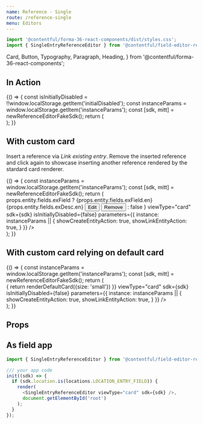 ```yaml
---
name: Reference - Single
route: /reference-single
menu: Editors
---
```



<Readme />

```jsx
import '@contentful/forma-36-react-components/dist/styles.css';
import { SingleEntryReferenceEditor } from '@contentful/field-editor-reference';
```

  Card,
  Button,
  Typography,
  Paragraph,
  Heading,
} from '@contentful/forma-36-react-components';

## In Action

<Playground>
  {() => {
    const isInitiallyDisabled = !!window.localStorage.getItem('initialDisabled');
    const instanceParams = window.localStorage.getItem('instanceParams');
    const [sdk, mitt] = newReferenceEditorFakeSdk();
    return (
      <div>
        <SingleEntryReferenceEditor
          viewType="card"
          sdk={sdk}
          isInitiallyDisabled={false}
          parameters={{
            instance: {
              showCreateEntityAction: true,
              showLinkEntityAction: true,
            }
          }}
         />
        <ActionsPlayground mitt={mitt} />
      </div>
    );
  }}
</Playground>

## With custom card

Insert a reference via _Link existing entry_. Remove the inserted reference and click
again to showcase inserting another reference rendered by the stardard card renderer.

<Playground>
  {() => {
    const instanceParams = window.localStorage.getItem('instanceParams');
    const [sdk, mitt] = newReferenceEditorFakeSdk();
    return (
      <div>
        <SingleEntryReferenceEditor
          renderCustomCard={(props) => props.entity.fields.exField ? <Card testId='custom-card'>
              <Typography style={{marginBottom: '20px'}}>
                <Heading>{props.entity.fields.exField.en}</Heading>
                <Paragraph>{props.entity.fields.exDesc.en}</Paragraph>
              </Typography>
              <Button onClick={props.onEdit} style={{marginRight: '10px'}}>Edit</Button>
              <Button onClick={props.onRemove}>Remove</Button>
            </Card> : false
          }
          viewType="card"
          sdk={sdk}
          isInitiallyDisabled={false}
          parameters={{
            instance: instanceParams || {
              showCreateEntityAction: true,
              showLinkEntityAction: true,
            }
          }}
         />
        <ActionsPlayground mitt={mitt} />
      </div>
    );
  }}
</Playground>


## With custom card relying on default card

<Playground>
  {() => {
    const instanceParams = window.localStorage.getItem('instanceParams');
    const [sdk, mitt] = newReferenceEditorFakeSdk();
    return (
      <div data-test-id="custom-card-using-default">
        <SingleEntryReferenceEditor
          renderCustomCard={(props, _, renderDefaultCard) => {
            return renderDefaultCard({size: 'small'})
          }}
          viewType="card"
          sdk={sdk}
          isInitiallyDisabled={false}
          parameters={{
            instance: instanceParams || {
              showCreateEntityAction: true,
              showLinkEntityAction: true,
            }
          }}
        />
        <ActionsPlayground mitt={mitt} />
      </div>
    );
  }}
</Playground>

## Props

<Props of={SingleEntryReferenceEditor} />

## As field app

```js
import { SingleEntryReferenceEditor } from '@contentful/field-editor-reference';

/// your app code
init((sdk) => {
  if (sdk.location.is(locations.LOCATION_ENTRY_FIELD)) {
    render(
      <SingleEntryReferenceEditor viewType="card" sdk={sdk} />,
      document.getElementById('root')
    );
  }
});
```
